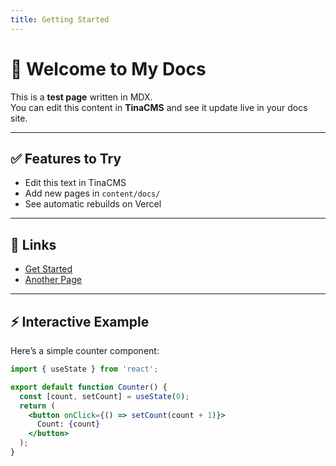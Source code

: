 ```yaml
---
title: Getting Started
---
```


# 👋 Welcome to My Docs

This is a **test page** written in MDX.\
You can edit this content in **TinaCMS** and see it update live in your docs site.

***

## ✅ Features to Try

* Edit this text in TinaCMS
* Add new pages in `content/docs/`
* See automatic rebuilds on Vercel

***

## 🔗 Links

* [Get Started](/docs/getting-started)
* [Another Page](/docs/another)

***

## ⚡ Interactive Example

Here’s a simple counter component:

```jsx
import { useState } from 'react';

export default function Counter() {
  const [count, setCount] = useState(0);
  return (
    <button onClick={() => setCount(count + 1)}>
      Count: {count}
    </button>
  );
}
```
